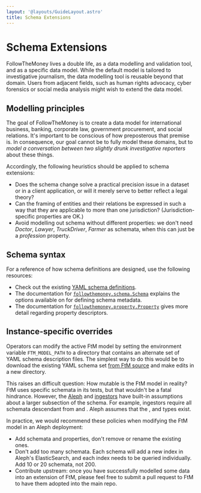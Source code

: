 ```yaml
---
layout: '@layouts/GuideLayout.astro'
title: Schema Extensions
---
```


# Schema Extensions

FollowTheMoney lives a double life, as a data modelling and validation tool, and as a specific data model. While the default model is tailored to investigative journalism, the data modelling tool is reusable beyond that domain. Users from adjacent
fields, such as human rights advocacy, cyber forensics or social media analysis might
wish to extend the data model.


## Modelling principles

The goal of FollowTheMoney is to create a data model for international business, banking, corporate law, government procurement, and social relations. It's important to be conscious of how preposterous that premise is. In consequence, our goal cannot be to fully model these domains, but to *model a conversation between two slightly drunk investigative reporters* about these things.

Accordingly, the following heuristics should be applied to schema extensions:

* Does the schema change solve a practical precision issue in a dataset or in a client application, or will it merely serve to better reflect a legal theory?
* Can the framing of entities and their relations be expressed in such a way that they are applicable to more than one jurisdiction? (Jurisdiction-specific properties are OK.)
* Avoid modelling out schema without different properties: we don't need *Doctor*, *Lawyer*, *TruckDriver*, *Farmer* as schemata, when this can just be a *profession* property.


## Schema syntax

For a reference of how schema definitions are designed, use the following resources:

* Check out the existing [YAML schema definitions](https://github.com/alephdata/followthemoney/tree/master/followthemoney/schema).
* The documentation for [`followthemoney.schema.Schema`](#) explains the options available on for defining schema metadata.
* The documentation for [`followthemoney.property.Property`](#) gives more detail regarding property descriptors.


## Instance-specific overrides

Operators can modify the active FtM model by setting the environment variable `FTM_MODEL_PATH` to a directory that contains an alternate set of YAML schema description files. The simplest way to do this would be to download the existing YAML schema set [from FtM source](https://github.com/alephdata/followthemoney/tree/master/followthemoney/schema) and make edits in a new directory. 

This raises an difficult question: How mutable is the FtM model in reality? FtM uses specific schemata in its tests, but that wouldn't be a fatal hindrance. However, the [Aleph](https://docs.alephdata.org) and [ingestors](https://github.com/alephdata/ingest-file) have built-in assumptions about a larger subsection of the schema. For example, ingestors require all schemata descendant from [](schema://Document) and [](schema://Mention). Aleph assumes that the [](schema://LegalEntity), [](schema://Person) and [](schema://Document) types exist.

In practice, we would recommend these policies when modifying the FtM model in an Aleph deployment:

* Add schemata and properties, don't remove or rename the existing ones. 
* Don't add too many schemata. Each schema will add a new index in Aleph's ElasticSearch,
  and each index needs to be queried individually. Add 10 or 20 schemata, not 200.
* Contribute upstream: once you have successfully modelled some data into an extension
  of FtM, please feel free to submit a pull request to FtM to have them adopted into the
  main repo.
